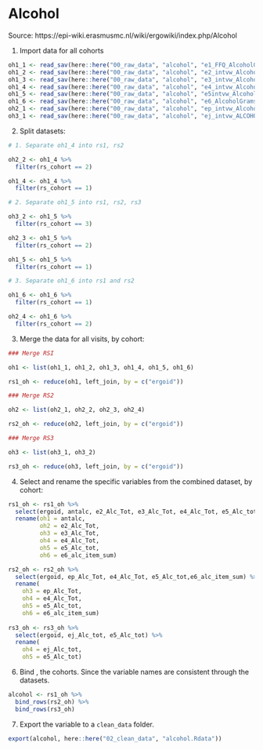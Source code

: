 # Alcohol {#alcohol}

Source: https://epi-wiki.erasmusmc.nl/wiki/ergowiki/index.php/Alcohol

1. Import data for all cohorts

```r
oh1_1 <- read_sav(here::here("00_raw_data", "alcohol", "e1_FFQ_AlcoholGramPerday_inclGLAZEN.sav"))
oh1_2 <- read_sav(here::here("00_raw_data", "alcohol", "e2_intvw_Alcoholperday_25-10-2013.sav"))
oh1_3 <- read_sav(here::here("00_raw_data", "alcohol", "e3_intvw_Alcoholperday_24-10-2017.sav"))
oh1_4 <- read_sav(here::here("00_raw_data", "alcohol", "e4_intvw_Alcoholperday_22-11-2013.sav"))
oh1_5 <- read_sav(here::here("00_raw_data", "alcohol", "e5intvw_Alcoholperday_11-07-2014.sav"))
oh1_6 <- read_sav(here::here("00_raw_data", "alcohol", "e6_AlcoholGramsDay_FFQ_energy_(13-dec-2018).sav"))
oh2_1 <- read_sav(here::here("00_raw_data", "alcohol", "ep_intvw_Alcoholperday_22-11-2013.sav"))
oh3_1 <- read_sav(here::here("00_raw_data", "alcohol", "ej_intvw_ALCOHOLGRAMSPERDAY_(14072014).sav"))

```

2. Split datasets:

```r

# 1. Separate oh1_4 into rs1, rs2

oh2_2 <- oh1_4 %>%
  filter(rs_cohort == 2)

oh1_4 <- oh1_4 %>%
  filter(rs_cohort == 1)

# 2. Separate oh1_5 into rs1, rs2, rs3

oh3_2 <- oh1_5 %>%
  filter(rs_cohort == 3)

oh2_3 <- oh1_5 %>%
  filter(rs_cohort == 2)

oh1_5 <- oh1_5 %>%
  filter(rs_cohort == 1)

# 3. Separate oh1_6 into rs1 and rs2

oh1_6 <- oh1_6 %>%
  filter(rs_cohort == 1)

oh2_4 <- oh1_6 %>%
  filter(rs_cohort == 2)

```

3. Merge the data for all visits, by cohort:

```r

### Merge RSI

oh1 <- list(oh1_1, oh1_2, oh1_3, oh1_4, oh1_5, oh1_6)

rs1_oh <- reduce(oh1, left_join, by = c("ergoid"))

### Merge RS2

oh2 <- list(oh2_1, oh2_2, oh2_3, oh2_4)

rs2_oh <- reduce(oh2, left_join, by = c("ergoid"))

### Merge RS3

oh3 <- list(oh3_1, oh3_2)

rs3_oh <- reduce(oh3, left_join, by = c("ergoid"))

```

4. Select and rename the specific variables from the combined dataset, by cohort: 

```r
rs1_oh <- rs1_oh %>% 
  select(ergoid, antalc, e2_Alc_Tot, e3_Alc_Tot, e4_Alc_Tot, e5_Alc_tot, e6_alc_item_sum) %>% 
  rename(oh1 = antalc,
         oh2 = e2_Alc_Tot,
         oh3 = e3_Alc_Tot,
         oh4 = e4_Alc_Tot,
         oh5 = e5_Alc_tot,
         oh6 = e6_alc_item_sum)

rs2_oh <- rs2_oh %>% 
  select(ergoid, ep_Alc_Tot, e4_Alc_Tot, e5_Alc_tot,e6_alc_item_sum) %>% 
  rename(
    oh3 = ep_Alc_Tot,
    oh4 = e4_Alc_Tot,
    oh5 = e5_Alc_tot,
    oh6 = e6_alc_item_sum)
  
rs3_oh <- rs3_oh %>% 
  select(ergoid, ej_Alc_tot, e5_Alc_tot) %>% 
  rename(
    oh4 = ej_Alc_tot,
    oh5 = e5_Alc_tot)
```

6. Bind , the cohorts. Since the variable names are consistent through the datasets.

```r
alcohol <- rs1_oh %>% 
  bind_rows(rs2_oh) %>% 
  bind_rows(rs3_oh)
```

7. Export the variable to a `clean_data` folder.

```r
export(alcohol, here::here("02_clean_data", "alcohol.Rdata"))
```


